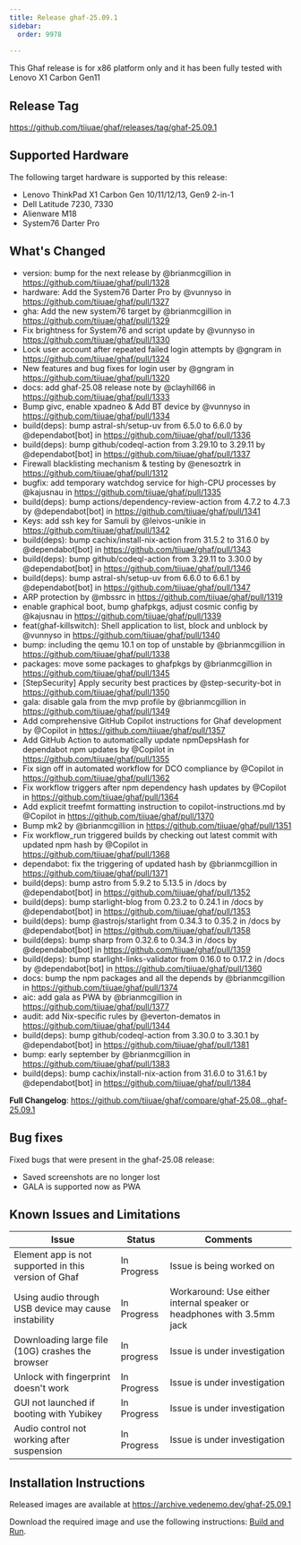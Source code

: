 ```yaml
---
title: Release ghaf-25.09.1
sidebar:
  order: 9978
    
---
```


This Ghaf release is for x86 platform only and it has been fully tested with Lenovo X1 Carbon Gen11

## Release Tag

https://github.com/tiiuae/ghaf/releases/tag/ghaf-25.09.1

## Supported Hardware

The following target hardware is supported by this release:

- Lenovo ThinkPad X1 Carbon Gen 10/11/12/13, Gen9 2-in-1
- Dell Latitude 7230, 7330
- Alienware M18
- System76 Darter Pro

## What's Changed

* version: bump for the next release by @brianmcgillion in https://github.com/tiiuae/ghaf/pull/1328
* hardware: Add the System76 Darter Pro by @vunnyso in https://github.com/tiiuae/ghaf/pull/1327
* gha: Add the new system76 target by @brianmcgillion in https://github.com/tiiuae/ghaf/pull/1329
* Fix brightness for System76 and script update by @vunnyso in https://github.com/tiiuae/ghaf/pull/1330
* Lock user account after repeated failed login attempts by @gngram in https://github.com/tiiuae/ghaf/pull/1324
* New features and bug fixes for login user by @gngram in https://github.com/tiiuae/ghaf/pull/1320
* docs: add ghaf-25.08 release note by @clayhill66 in https://github.com/tiiuae/ghaf/pull/1333
* Bump givc, enable xpadneo & Add BT device by @vunnyso in https://github.com/tiiuae/ghaf/pull/1334
* build(deps): bump astral-sh/setup-uv from 6.5.0 to 6.6.0 by @dependabot[bot] in https://github.com/tiiuae/ghaf/pull/1336
* build(deps): bump github/codeql-action from 3.29.10 to 3.29.11 by @dependabot[bot] in https://github.com/tiiuae/ghaf/pull/1337
* Firewall blacklisting mechanism & testing by @enesoztrk in https://github.com/tiiuae/ghaf/pull/1312
* bugfix: add temporary watchdog service for high-CPU processes by @kajusnau in https://github.com/tiiuae/ghaf/pull/1335
* build(deps): bump actions/dependency-review-action from 4.7.2 to 4.7.3 by @dependabot[bot] in https://github.com/tiiuae/ghaf/pull/1341
* Keys: add ssh key for Samuli by @leivos-unikie in https://github.com/tiiuae/ghaf/pull/1342
* build(deps): bump cachix/install-nix-action from 31.5.2 to 31.6.0 by @dependabot[bot] in https://github.com/tiiuae/ghaf/pull/1343
* build(deps): bump github/codeql-action from 3.29.11 to 3.30.0 by @dependabot[bot] in https://github.com/tiiuae/ghaf/pull/1346
* build(deps): bump astral-sh/setup-uv from 6.6.0 to 6.6.1 by @dependabot[bot] in https://github.com/tiiuae/ghaf/pull/1347
* ARP protection by @mbssrc in https://github.com/tiiuae/ghaf/pull/1319
* enable graphical boot, bump ghafpkgs, adjust cosmic config by @kajusnau in https://github.com/tiiuae/ghaf/pull/1339
* feat(ghaf-killswitch): Shell application to list, block and unblock by @vunnyso in https://github.com/tiiuae/ghaf/pull/1340
* bump: including the qemu 10.1 on top of unstable by @brianmcgillion in https://github.com/tiiuae/ghaf/pull/1338
* packages: move some packages to ghafpkgs by @brianmcgillion in https://github.com/tiiuae/ghaf/pull/1345
* [StepSecurity] Apply security best practices by @step-security-bot in https://github.com/tiiuae/ghaf/pull/1350
* gala: disable gala from the mvp profile by @brianmcgillion in https://github.com/tiiuae/ghaf/pull/1349
* Add comprehensive GitHub Copilot instructions for Ghaf development by @Copilot in https://github.com/tiiuae/ghaf/pull/1357
* Add GitHub Action to automatically update npmDepsHash for dependabot npm updates by @Copilot in https://github.com/tiiuae/ghaf/pull/1355
* Fix sign off in automated workflow for DCO compliance by @Copilot in https://github.com/tiiuae/ghaf/pull/1362
* Fix workflow triggers after npm dependency hash updates by @Copilot in https://github.com/tiiuae/ghaf/pull/1364
* Add explicit treefmt formatting instruction to copilot-instructions.md by @Copilot in https://github.com/tiiuae/ghaf/pull/1370
* Bump mk2 by @brianmcgillion in https://github.com/tiiuae/ghaf/pull/1351
* Fix workflow_run triggered builds by checking out latest commit with updated npm hash by @Copilot in https://github.com/tiiuae/ghaf/pull/1368
* dependabot: fix the triggering of updated hash by @brianmcgillion in https://github.com/tiiuae/ghaf/pull/1371
* build(deps): bump astro from 5.9.2 to 5.13.5 in /docs by @dependabot[bot] in https://github.com/tiiuae/ghaf/pull/1352
* build(deps): bump starlight-blog from 0.23.2 to 0.24.1 in /docs by @dependabot[bot] in https://github.com/tiiuae/ghaf/pull/1353
* build(deps): bump @astrojs/starlight from 0.34.3 to 0.35.2 in /docs by @dependabot[bot] in https://github.com/tiiuae/ghaf/pull/1358
* build(deps): bump sharp from 0.32.6 to 0.34.3 in /docs by @dependabot[bot] in https://github.com/tiiuae/ghaf/pull/1359
* build(deps): bump starlight-links-validator from 0.16.0 to 0.17.2 in /docs by @dependabot[bot] in https://github.com/tiiuae/ghaf/pull/1360
* docs: bump the npm packages and all the depends by @brianmcgillion in https://github.com/tiiuae/ghaf/pull/1374
* aic: add gala as PWA by @brianmcgillion in https://github.com/tiiuae/ghaf/pull/1377
* audit: add Nix-specific rules by @everton-dematos in https://github.com/tiiuae/ghaf/pull/1344
* build(deps): bump github/codeql-action from 3.30.0 to 3.30.1 by @dependabot[bot] in https://github.com/tiiuae/ghaf/pull/1381
* bump: early september by @brianmcgillion in https://github.com/tiiuae/ghaf/pull/1383
* build(deps): bump cachix/install-nix-action from 31.6.0 to 31.6.1 by @dependabot[bot] in https://github.com/tiiuae/ghaf/pull/1384


**Full Changelog**: https://github.com/tiiuae/ghaf/compare/ghaf-25.08...ghaf-25.09.1

## Bug fixes

Fixed bugs that were present in the ghaf-25.08 release:

*  Saved screenshots are no longer lost
*  GALA is supported now as PWA

## Known Issues and Limitations

| Issue                                                                                                     | Status      | Comments                                                                   |
| --------------------------------------------------------------------------------------------------------- | ----------- | -------------------------------------------------------------------------- |
| Element app is not supported in this version of Ghaf                                                      | In Progress  | Issue is being worked on                                                                       |                                                                                           |             |                                                                            |
| Using audio through USB device may cause instability | In Progress | Workaround: Use either internal speaker or headphones with 3.5mm jack|
| Downloading large file (10G) crashes the browser                                                          | In progress | Issue is under investigation                                               |                                               
| Unlock with fingerprint doesn't work                            | In Progress                                                       | Issue is under investigation|
| GUI not launched if booting with Yubikey | In Progress | Issue is under investigation |
| Audio control not working after suspension | In Progress | Issue is under investigation |

## Installation Instructions

Released images are available at https://archive.vedenemo.dev/ghaf-25.09.1

Download the required image and use the following instructions: [Build and Run](/ghaf/dev/ref/build_and_run).
